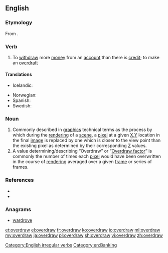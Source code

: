 ==English==

===Etymology===
From {{prefix|over|draw}}.

===Verb===
{{en-verb|overdraws|overdrawing|overdrew|overdrawn}}

# To [[withdraw]] more [[money]] from an [[account]] than there is [[credit]]; to make an [[overdraft]]

====Translations====
{{trans-top|withdraw more money from an account than there is credit}}
* Icelandic: {{t|is|yfirdraga}}
{{trans-mid}}
* Norwegian: {{t|no|overtrekke}}
* Spanish: {{t|es|sobregirar}}
* Swedish: {{t|sv|övertrassera}}
{{trans-bottom}}

===Noun===
{{en-noun}}
# Commonly described in [[graphics]] technical terms as the process by which during the [[rendering]] of a [[scene]], a [[pixel]] at a given [[x-axis|X]],[[y-axis|Y]] location in the final [[image]] is replaced by one which is closer to the view point than the existing pixel as determined by their corresponding [[z-axis|Z]] values.  
# A value determining/describing “Overdraw” or “[[Overdraw factor]]” is commonly the number of times each [[pixel]] would have been overwritten in the course of [[rendering]] averaged over a given [[frame]] or series of frames.

===References===
* {{R:Century 1911}}
* {{R:Webster 1913}}

===Anagrams===
* [[wardrove#English|wardrove]]

[[Category:English irregular verbs]]
[[Category:en:Banking]]

[[et:overdraw]]
[[el:overdraw]]
[[fr:overdraw]]
[[ko:overdraw]]
[[io:overdraw]]
[[ml:overdraw]]
[[my:overdraw]]
[[ja:overdraw]]
[[pl:overdraw]]
[[sh:overdraw]]
[[vi:overdraw]]
[[zh:overdraw]]